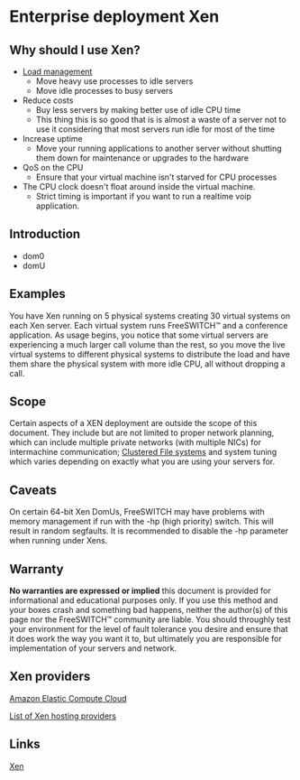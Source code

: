 
# Enterprise deployment Xen 

 

## Why should I use Xen?

* [Load management](https://wiki.freeswitch.org/wiki/Load%5Fmanagement "Load management")  
   * Move heavy use processes to idle servers  
   * Move idle processes to busy servers
* Reduce costs  
   * Buy less servers by making better use of idle CPU time  
   * This thing this is so good that is is almost a waste of a server not to use it considering that most servers run idle for most of the time
* Increase uptime  
   * Move your running applications to another server without shutting them down for maintenance or upgrades to the hardware
* QoS on the CPU  
   * Ensure that your virtual machine isn't starved for CPU processes
* The CPU clock doesn't float around inside the virtual machine.  
   * Strict timing is important if you want to run a realtime voip application.

## Introduction

* dom0
* domU

## Examples

You have Xen running on 5 physical systems creating 30 virtual systems on each Xen server. Each virtual system runs FreeSWITCH™ and a conference application. As usage begins, you notice that some virtual servers are experiencing a much larger call volume than the rest, so you move the live virtual systems to different physical systems to distribute the load and have them share the physical system with more idle CPU, all without dropping a call.

## Scope

Certain aspects of a XEN deployment are outside the scope of this document. They include but are not limited to proper network planning, which can include multiple private networks (with multiple NICs) for intermachine communication; [Clustered File systems](https://wiki.freeswitch.org/wiki/Enterprise%5Fdeployment%5FClustered%5FFile%5FSystems "Enterprise deployment Clustered File Systems") and system tuning which varies depending on exactly what you are using your servers for.

## Caveats

On certain 64-bit Xen DomUs, FreeSWITCH may have problems with memory management if run with the -hp (high priority) switch. This will result in random segfaults. It is recommended to disable the -hp parameter when running under Xens.

## Warranty

**No warranties are expressed or implied** this document is provided for informational and educational purposes only. If you use this method and your boxes crash and something bad happens, neither the author(s) of this page nor the FreeSWITCH™ community are liable. You should throughly test your environment for the level of fault tolerance you desire and ensure that it does work the way you want it to, but ultimately you are responsible for implementation of your servers and network.

## Xen providers

[Amazon Elastic Compute Cloud](http://aws.amazon.com/ec2)

[List of Xen hosting providers](http://wiki.xensource.com/xenwiki/VirtualPrivateServerProviders)

## Links

[Xen](http://www.xensource.com/products/xen/)


